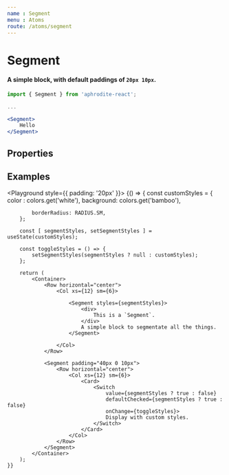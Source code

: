 ```yaml
---
name : Segment
menu : Atoms
route: /atoms/segment
---
```



# Segment
#### A simple block, with default paddings of `20px 10px`.

```jsx
import { Segment } from 'aphrodite-react';

...

<Segment>
    Hello
</Segment>
```

## Properties
<Props of={Segment} />

## Examples
<Playground style={{ padding: '20px' }}>
    {() => {
        const customStyles = {
            color     : colors.get('white'),
            background: colors.get('bamboo'),

            borderRadius: RADIUS.SM,
        };

        const [ segmentStyles, setSegmentStyles ] = useState(customStyles);

        const toggleStyles = () => {
            setSegmentStyles(segmentStyles ? null : customStyles);
        };

        return (
            <Container>
                <Row horizontal="center">
                    <Col xs={12} sm={6}>

                        <Segment styles={segmentStyles}>
                            <div>
                                This is a `Segment`.
                            </div>
                            A simple block to segmentate all the things.
                        </Segment>

                    </Col>
                </Row>

                <Segment padding="40px 0 10px">
                    <Row horizontal="center">
                        <Col xs={12} sm={6}>
                            <Card>
                                <Switch
                                    value={segmentStyles ? true : false}
                                    defaultChecked={segmentStyles ? true : false}
                                    onChange={toggleStyles}>
                                    Display with custom styles.
                                </Switch>
                            </Card>
                        </Col>
                    </Row>
                </Segment>
            </Container>
        );
    }}
</Playground>
